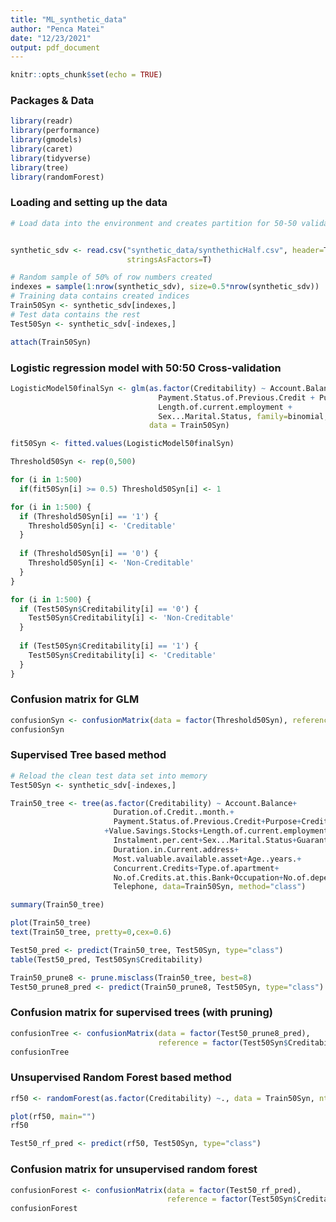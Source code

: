 ---
title: "ML_synthetic_data"
author: "Penca Matei"
date: "12/23/2021"
output: pdf_document
---

```{r setup, include=FALSE}
knitr::opts_chunk$set(echo = TRUE)
```

### Packages & Data

```{r warning = FALSE, message = FALSE}
library(readr)
library(performance)
library(gmodels)
library(caret)
library(tidyverse)
library(tree)
library(randomForest)
```

### Loading and setting up the data

```{r warning = FALSE, message = FALSE}

# Load data into the environment and creates partition for 50-50 validation


synthetic_sdv <- read.csv("synthetic_data/synthethicHalf.csv", header=T,
                          stringsAsFactors=T)

# Random sample of 50% of row numbers created
indexes = sample(1:nrow(synthetic_sdv), size=0.5*nrow(synthetic_sdv)) 
# Training data contains created indices
Train50Syn <- synthetic_sdv[indexes,] 
# Test data contains the rest
Test50Syn <- synthetic_sdv[-indexes,]

attach(Train50Syn)
```

### Logistic regression model with 50:50 Cross-validation

```{r warning = FALSE, message = FALSE}


LogisticModel50finalSyn <- glm(as.factor(Creditability) ~ Account.Balance +
                                 Payment.Status.of.Previous.Credit + Purpose +
                                 Length.of.current.employment + 
                                 Sex...Marital.Status, family=binomial,
                               data = Train50Syn)

fit50Syn <- fitted.values(LogisticModel50finalSyn)

Threshold50Syn <- rep(0,500)

for (i in 1:500)
  if(fit50Syn[i] >= 0.5) Threshold50Syn[i] <- 1

for (i in 1:500) {
  if (Threshold50Syn[i] == '1') {
    Threshold50Syn[i] <- 'Creditable'
  }
  
  if (Threshold50Syn[i] == '0') {
    Threshold50Syn[i] <- 'Non-Creditable'
  } 
}

for (i in 1:500) {
  if (Test50Syn$Creditability[i] == '0') {
    Test50Syn$Creditability[i] <- 'Non-Creditable'
  } 
  
  if (Test50Syn$Creditability[i] == '1') {
    Test50Syn$Creditability[i] <- 'Creditable'
  } 
}
```

### Confusion matrix for GLM

```{r warning = FALSE, message = FALSE}

confusionSyn <- confusionMatrix(data = factor(Threshold50Syn), reference = factor(Test50Syn$Creditability))
confusionSyn
```

### Supervised Tree based method

```{r warning = FALSE, message = FALSE}

# Reload the clean test data set into memory
Test50Syn <- synthetic_sdv[-indexes,]

Train50_tree <- tree(as.factor(Creditability) ~ Account.Balance+
                       Duration.of.Credit..month.+
                       Payment.Status.of.Previous.Credit+Purpose+Credit.Amount
                     +Value.Savings.Stocks+Length.of.current.employment+
                       Instalment.per.cent+Sex...Marital.Status+Guarantors+
                       Duration.in.Current.address+
                       Most.valuable.available.asset+Age..years.+
                       Concurrent.Credits+Type.of.apartment+
                       No.of.Credits.at.this.Bank+Occupation+No.of.dependents+
                       Telephone, data=Train50Syn, method="class")

summary(Train50_tree)

plot(Train50_tree)
text(Train50_tree, pretty=0,cex=0.6)

Test50_pred <- predict(Train50_tree, Test50Syn, type="class")
table(Test50_pred, Test50Syn$Creditability)

Train50_prune8 <- prune.misclass(Train50_tree, best=8)
Test50_prune8_pred <- predict(Train50_prune8, Test50Syn, type="class")


```

### Confusion matrix for supervised trees (with pruning)

```{r warning = FALSE, message = FALSE}
confusionTree <- confusionMatrix(data = factor(Test50_prune8_pred),
                                 reference = factor(Test50Syn$Creditability))
confusionTree
```

### Unsupervised Random Forest based method

```{r warning = FALSE, message = FALSE}
rf50 <- randomForest(as.factor(Creditability) ~., data = Train50Syn, ntree=200, importance=T, proximity=T)

plot(rf50, main="")
rf50

Test50_rf_pred <- predict(rf50, Test50Syn, type="class")

```


### Confusion matrix for unsupervised random forest

```{r warning = FALSE, message = FALSE}

confusionForest <- confusionMatrix(data = factor(Test50_rf_pred),
                                   reference = factor(Test50Syn$Creditability))
confusionForest
```